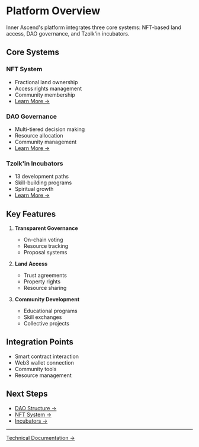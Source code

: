 # Platform Overview

Inner Ascend's platform integrates three core systems: NFT-based land access, DAO governance, and Tzolk'in incubators.

## Core Systems

### NFT System

- Fractional land ownership
- Access rights management
- Community membership
- [Learn More →](/docs/platform/nft)

### DAO Governance

- Multi-tiered decision making
- Resource allocation
- Community management
- [Learn More →](/docs/platform/dao)

### Tzolk'in Incubators

- 13 development paths
- Skill-building programs
- Spiritual growth
- [Learn More →](/docs/platform/incubators)

## Key Features

1. **Transparent Governance**

   - On-chain voting
   - Resource tracking
   - Proposal systems

2. **Land Access**

   - Trust agreements
   - Property rights
   - Resource sharing

3. **Community Development**
   - Educational programs
   - Skill exchanges
   - Collective projects

## Integration Points

- Smart contract interaction
- Web3 wallet connection
- Community tools
- Resource management

## Next Steps

- [DAO Structure →](/docs/platform/dao)
- [NFT System →](/docs/platform/nft)
- [Incubators →](/docs/platform/incubators)

---

[Technical Documentation →](/docs/technical)
